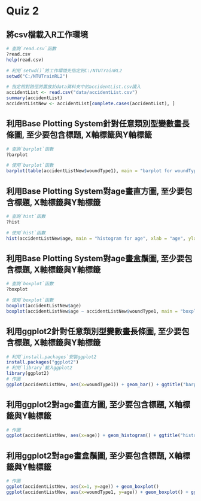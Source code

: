 # Quiz 2

## 將csv檔載入R工作環境

```r
# 查詢`read.csv`函數
?read.csv
help(read.csv)

# 利用`setwd()`將工作環境先指定到C:/NTUTrainRL2
setwd("C:/NTUTrainRL2")

# 指定相對路徑將置放於data資料夾中的accidentList.csv讀入
accidentList <- read.csv("data/accidentList.csv")
summary(accidentList)
accidentListNew <- accidentList[complete.cases(accidentList), ]
```

## 利用Base Plotting System針對任意類別型變數畫長條圖, 至少要包含標題, X軸標籤與Y軸標籤
```r
# 查詢`barplot`函數
?barplot

# 使用`barplot`函數
barplot(table(accidentListNew$woundType1), main = "barplot for woundType1", xlab = "woundType1", ylab = "frequency")
```

## 利用Base Plotting System對age畫直方圖, 至少要包含標題, X軸標籤與Y軸標籤
```r
# 查詢`hist`函數
?hist

# 使用`hist`函數
hist(accidentListNew$age, main = "histogram for age", xlab = "age", ylab = "frequency")
```

## 利用Base Plotting System對age畫盒鬚圖, 至少要包含標題, X軸標籤與Y軸標籤
```r
# 查詢`boxplot`函數
?boxplot

# 使用`boxplot`函數
boxplot(accidentListNew$age)
boxplot(accidentListNew$age ~ accidentListNew$woundType1, main = "boxplot for age by woundType1", xlab= "woundType1", ylab = "distribution")
```

## 利用ggplot2針對任意類別型變數畫長條圖, 至少要包含標題, X軸標籤與Y軸標籤
```r
# 利用`install.packages`安裝ggplot2
install.packages("ggplot2")
# 利用`library`載入ggplot2
library(ggplot2)
# 作圖
ggplot(accidentListNew, aes(x=woundType1)) + geom_bar() + ggtitle("barplot for woundType1") + xlab("woundType1") + ylab("frequency")
```

## 利用ggplot2對age畫直方圖, 至少要包含標題, X軸標籤與Y軸標籤
```r
# 作圖
ggplot(accidentListNew, aes(x=age)) + geom_histogram() + ggtitle("histogram for age") + xlab("age") + ylab("frequency")
```

## 利用ggplot2對age畫盒鬚圖, 至少要包含標題, X軸標籤與Y軸標籤
```r
# 作圖
ggplot(accidentListNew, aes(x=1, y=age)) + geom_boxplot()
ggplot(accidentListNew, aes(x=woundType1, y=age)) + geom_boxplot() + ggtitle("boxplot for age by woundType1") + xlab("woundType1") + ylab("distribution")
```